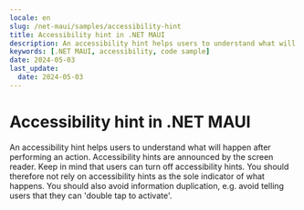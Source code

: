 ```yaml
---
locale: en
slug: /net-maui/samples/accessibility-hint
title: Accessibility hint in .NET MAUI
description: An accessibility hint helps users to understand what will happen after performing an action.
keywords: [.NET MAUI, accessibility, code sample]
date: 2024-05-03
last_update:
  date: 2024-05-03
---
```


# Accessibility hint in .NET MAUI

An accessibility hint helps users to understand what will happen after performing an action. Accessibility hints are announced by the screen reader. Keep in mind that users can turn off accessibility hints. You should therefore not rely on accessibility hints as the sole indicator of what happens. You should also avoid information duplication, e.g. avoid telling users that they can 'double tap to activate'.

<CodeSample id="accessibility-hint" locale="en" platform="net-maui"/>
